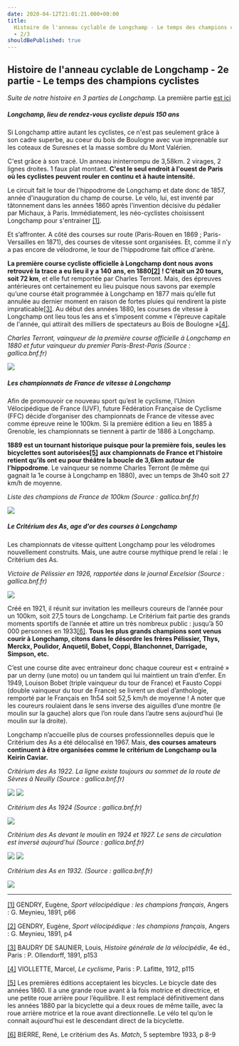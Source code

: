 ```yaml
---
date: 2020-04-12T21:01:21.000+00:00
title:
  Histoire de l'anneau cyclable de Longchamp - Le temps des champions cyclistes
  - 2/3
shouldBePublished: true
---
```


## Histoire de l'anneau cyclable de Longchamp - 2e partie - Le temps des champions cyclistes

_Suite de notre_ _histoire en 3 parties de Longchamp._ La première partie [est ici](https://velo-longchamp.fr/blog/histoirelongchamp-avantlescyclistes)

##### Longchamp, lieu de rendez-vous cycliste depuis 150 ans

Si Longchamp attire autant les cyclistes, ce n'est pas seulement grâce à son cadre superbe, au coeur du bois de Boulogne avec vue imprenable sur les coteaux de Suresnes et la masse sombre du Mont Valérien.

C'est grâce à son tracé. Un anneau ininterrompu de 3,58km. 2 virages, 2 lignes droites. 1 faux plat montant. **C'est le seul endroit à l'ouest de Paris où les cyclistes peuvent rouler en continu et à haute intensité.**

Le circuit fait le tour de l'hippodrome de Longchamp et date donc de 1857, année d'inauguration du champ de course. Le vélo, lui, est inventé par tâtonnement dans les années 1860 après l'invention décisive du pédalier par Michaux, à Paris. Immédiatement, les néo-cyclistes choisissent Longchamp pour s'entrainer [\[1\]](#_ftn1).

Et s’affronter. A côté des courses sur route (Paris-Rouen en 1869 ; Paris-Versailles en 1871), des courses de vitesse sont organisées. Et, comme il n’y a pas encore de vélodrome, le tour de l'hippodrome fait office d'arène.

**La première course cycliste officielle à Longchamp dont nous avons retrouvé la trace a eu lieu il y a 140 ans, en 1880**[**\[2\]**](#_ftn2) **! C’était un 20 tours, soit 72 km**, et elle fut remportée par Charles Terront. Mais, des épreuves antérieures ont certainement eu lieu puisque nous savons par exemple qu’une course était programmée à Longchamp en 1877 mais qu’elle fut annulée au dernier moment en raison de fortes pluies qui rendirent la piste impraticable[\[3\]](#_ftn3). Au début des années 1880, les courses de vitesse à Longchamp ont lieu tous les ans et s’imposent comme « l’épreuve capitale de l'année, qui attirait des milliers de spectateurs au Bois de Boulogne »[\[4\]](#_ftn4).

_Charles Terront, vainqueur de la première course officielle à Longchamp en 1880 et futur vainqueur du premier Paris-Brest-Paris (Source : gallica.bnf.fr)_

<Img src="Terront-en-1894.png" width={500} />

##### Les championnats de France de vitesse à Longchamp

Afin de promouvoir ce nouveau sport qu’est le cyclisme, l’Union Vélocipédique de France (UVF), future Fédération Française de Cyclisme (FFC) décide d’organiser des championnats de France de vitesse avec comme épreuve reine le 100km. Si la première édition a lieu en 1885 à Grenoble, les championnats se tiennent à partir de 1886 à Longchamp.

**1889 est un tournant historique puisque pour la première fois, seules les bicyclettes sont autorisées**[**\[5\]**](#_ftn5) **aux championnats de France et l’histoire retient qu’ils ont eu pour théâtre la boucle de 3,6km autour de l’hippodrome**. Le vainqueur se nomme Charles Terront (le même qui gagnait la 1e course à Longchamp en 1880), avec un temps de 3h40 soit 27 km/h de moyenne.

_Liste des champions de France de 100km (Source : gallica.bnf.fr)_

<Img src="Temps-2.png" />

##### Le Critérium des As, age d'or des courses à Longchamp

Les championnats de vitesse quittent Longchamp pour les vélodromes nouvellement construits. Mais, une autre course mythique prend le relai : le Critérium des As.

_Victoire de Pélissier en 1926, rapportée dans le journal Excelsior (Source : gallica.bnf.fr)_

<Img src="Excelsior-1926.png" />

Créé en 1921, il réunit sur invitation les meilleurs coureurs de l’année pour un 100km, soit 27,5 tours de Longchamp. Le Critérium fait partie des grands moments sportifs de l’année et attire un très nombreux public : jusqu’à 50 000 personnes en 1933[\[6\]](#_ftn6). **Tous les plus grands champions sont venus courir à Longchamp, citons dans le désordre les frères Pélissier, Thys, Merckx, Poulidor, Anquetil, Bobet, Coppi, Blanchonnet, Darrigade, Simpson, etc.**

C’est une course dite avec entraineur donc chaque coureur est « entrainé » par un derny (une moto) ou un tandem qui lui maintient un train d’enfer. En 1949, Louison Bobet (triple vainqueur du tour de France) et Fausto Coppi (double vainqueur du tour de France) se livrent un duel d’anthologie, remporté par le Français en 1h54 soit 52,5 km/h de moyenne ! A noter que les coureurs roulaient dans le sens inverse des aiguilles d’une montre (le moulin sur la gauche) alors que l’on roule dans l’autre sens aujourd’hui (le moulin sur la droite).

Longchamp n’accueille plus de courses professionnelles depuis que le Critérium des As a été délocalisé en 1967. Mais, **des courses amateurs continuent à être organisées comme le critérium de Longchamp ou la Keirin Caviar.**

_Critérium des As 1922. La ligne existe toujours au sommet de la route de Sèvres à Neuilly (Source : gallica.bnf.fr)_

<Img src="Longchamp-ligne-d'arrivée.jpg" />
<Img src="1922-Critérium-des-As-Agence-Rol-XX.JPEG" />

_Critérium des As 1924 (Source : gallica.bnf.fr)_

<Img src="1924-Critérium-des-As-Coureurs-derrière-tandem-Crédits-Agence-Rol-via-Gallica.JPEG" />

_Critérium des As devant le moulin en 1924 et 1927. Le sens de circulation est inversé aujourd'hui (Source : gallica.bnf.fr)_

<Img src="1924-Le-critérium-des-As-Agence-Rol-via-Gallica.JPEG" />
<Img src="Longchamp-moulin.jpg" />

_Critérium des As en 1932. (Source : gallica.bnf.fr)_

<Img src="1932-Rol.JPEG" />

---

[\[1\]](#_ftnref1) GENDRY, Eugène, _Sport vélocipédique : les champions français_, Angers : G. Meynieu, 1891, p66

[\[2\]](#_ftnref2) GENDRY, Eugène, _Sport vélocipédique : les champions français_, Angers : G. Meynieu, 1891, p4

[\[3\]](#_ftnref3) BAUDRY DE SAUNIER, Louis, _Histoire générale de la vélocipédie_, 4e éd., Paris : P. Ollendorff, 1891, p153

[\[4\]](#_ftnref4) VIOLLETTE, Marcel, _Le cyclisme_, Paris : P. Lafitte, 1912, p115

[\[5\]](#_ftnref5) Les premières éditions acceptaient les bicycles. Le bicycle date des années 1860. Il a une grande roue avant à la fois motrice et directrice, et une petite roue arrière pour l’équilibre. Il est remplacé définitivement dans les années 1880 par la bicyclette qui a deux roues de même taille, avec la roue arrière motrice et la roue avant directionnelle. Le vélo tel qu’on le connait aujourd’hui est le descendant direct de la bicyclette.

[\[6\]](#_ftnref6) BIERRE, René, Le critérium des As. _Match_, 5 septembre 1933, p 8-9
